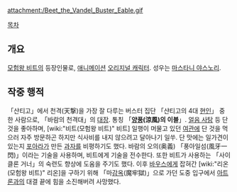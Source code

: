 {{{+1 イーブル / Eable }}}

attachment:/Beet_the_Vandel_Buster_Eable.gif

[[목차]]

== 개요 ==
[[모험왕 비트]]의 등장인물로, [[애니메이션]] [[오리지널 캐릭터]]. 성우는 [[마스타니 야스노리]].

== 작중 행적 ==
「샨티고」에서 천격(天撃)을 가장 잘 다루는 버스터 집단 「샨티고의 4대 [[현인]]」 중 한 사람으로, 「바람의 천격대」의 [[대장]]. 통칭 「'''[[양풍]](涼風)의 이블'''」. [[얼음 사탕]] 등 단 것을 좋아하며, [wiki:"비트(모험왕 비트)" 비트] 일행이 머물고 있던 [[여관]]에 단 것을 먹으러 자주 방문하곤 하지만 식사비를 내지 않으려고 달아나기 일쑤. 단 맛에는 일가견이 있는지 [[포아라]]가 만든 [[과자]]를 비평하기도 했다. 바람의 오의(奥義) 「풍아일섬(風牙一閃)」이라는 기술을 사용하며, 비트에게 기술을 전수한다. 또한 비트가 사용하는 「사이클론 거너」의 숙련도 향상에 도움을 주기도 했다. 이후 [[바우스]]에게 잡혀간 [wiki:"리온(모험왕 비트)" 리온]을 구하기 위해 「마[[감옥]](魔牢獄)」으로 가던 도중 입구에서 [[아트론]]과의 대결 끝에 힘을 소진해버려 사망했다.
